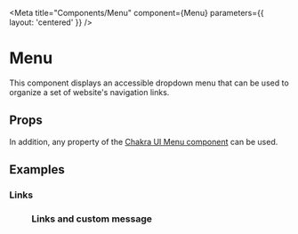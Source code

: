 


<Meta title="Components/Menu" component={Menu} parameters={{ layout: 'centered' }} />

# Menu

This component displays an accessible dropdown menu that can be used to organize a set of website's navigation links.

## Props

<ArgsTable of={Menu} />

In addition, any property of the [Chakra UI Menu component](https://chakra-ui.com/docs/data-display/Menu) can be used.

## Examples

### Links

<Preview>
  <Story name="Links">
    <Menu links={mockMenu.menuLinks} />
  </Story>
</Preview>

### Links and custom message

<Preview>
  <Story name="Links and custom message">
    <Menu content="Here is the custom content" links={mockMenu.menuLinks} />
  </Story>
</Preview>
